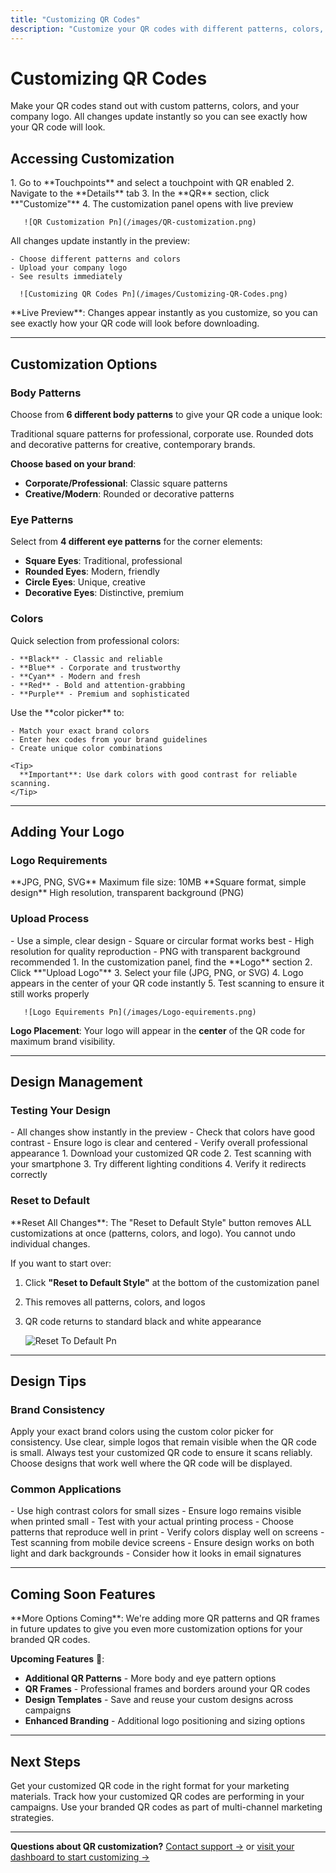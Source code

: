```yaml
---
title: "Customizing QR Codes"
description: "Customize your QR codes with different patterns, colors, and your company logo to create professional branded marketing assets."
---
```


# Customizing QR Codes

Make your QR codes stand out with custom patterns, colors, and your company logo. All changes update instantly so you can see exactly how your QR code will look.

## Accessing Customization

<Steps>
  <Step title="Open QR customization">
    1. Go to **Touchpoints** and select a touchpoint with QR enabled
    2. Navigate to the **Details** tab
    3. In the **QR** section, click **"Customize"**
    4. The customization panel opens with live preview

       ![QR Customization Pn](/images/QR-customization.png)
  </Step>
  <Step title="Make your changes">
    All changes update instantly in the preview:

    - Choose different patterns and colors
    - Upload your company logo
    - See results immediately

      ![Customizing QR Codes Pn](/images/Customizing-QR-Codes.png)
  </Step>
</Steps>

<Note>
  **Live Preview**: Changes appear instantly as you customize, so you can see exactly how your QR code will look before downloading.
</Note>

---

## Customization Options

### Body Patterns

Choose from **6 different body patterns** to give your QR code a unique look:

<CardGroup cols={2}>
  <Card title="Classic Patterns" icon="square" color="#10B981">
    Traditional square patterns for professional, corporate use.
  </Card>
  <Card title="Modern Patterns" icon="circle" color="#10B981">
    Rounded dots and decorative patterns for creative, contemporary brands.
  </Card>
</CardGroup>

**Choose based on your brand**:

- **Corporate/Professional**: Classic square patterns
- **Creative/Modern**: Rounded or decorative patterns

### Eye Patterns

Select from **4 different eye patterns** for the corner elements:

- **Square Eyes**: Traditional, professional
- **Rounded Eyes**: Modern, friendly
- **Circle Eyes**: Unique, creative
- **Decorative Eyes**: Distinctive, premium

### Colors

<AccordionGroup>
  <Accordion title="Preset colors">
    Quick selection from professional colors:

    - **Black** - Classic and reliable
    - **Blue** - Corporate and trustworthy
    - **Cyan** - Modern and fresh
    - **Red** - Bold and attention-grabbing
    - **Purple** - Premium and sophisticated
  </Accordion>
  <Accordion title="Custom colors">
    Use the **color picker** to:

    - Match your exact brand colors
    - Enter hex codes from your brand guidelines
    - Create unique color combinations

    <Tip>
      **Important**: Use dark colors with good contrast for reliable scanning.
    </Tip>
  </Accordion>
</AccordionGroup>

---

## Adding Your Logo

### Logo Requirements

<CardGroup cols={2}>
  <Card title="Supported Formats" icon="file" color="#7C3AED">
    **JPG, PNG, SVG**
    Maximum file size: 10MB
  </Card>
  <Card title="Best Practices" icon="lightbulb" color="#A855F7">
    **Square format, simple design**
    High resolution, transparent background (PNG)
  </Card>
</CardGroup>

### Upload Process

<Steps>
  <Step title="Prepare your logo">
    - Use a simple, clear design
    - Square or circular format works best
    - High resolution for quality reproduction
    - PNG with transparent background recommended
  </Step>
  <Step title="Upload and preview">
    1. In the customization panel, find the **Logo** section
    2. Click **"Upload Logo"**
    3. Select your file (JPG, PNG, or SVG)
    4. Logo appears in the center of your QR code instantly
    5. Test scanning to ensure it still works properly

       ![Logo Equirements Pn](/images/Logo-equirements.png)
  </Step>
</Steps>

**Logo Placement**: Your logo will appear in the **center** of the QR code for maximum brand visibility.

---

## Design Management

### Testing Your Design

<Steps>
  <Step title="Preview your design">
    - All changes show instantly in the preview
    - Check that colors have good contrast
    - Ensure logo is clear and centered
    - Verify overall professional appearance
  </Step>
  <Step title="Test functionality">
    1. Download your customized QR code
    2. Test scanning with your smartphone
    3. Try different lighting conditions
    4. Verify it redirects correctly
  </Step>
</Steps>

### Reset to Default

<Warning>
  **Reset All Changes**: The "Reset to Default Style" button removes ALL customizations at once (patterns, colors, and logo). You cannot undo individual changes.
</Warning>

If you want to start over:

1. Click **"Reset to Default Style"** at the bottom of the customization panel
2. This removes all patterns, colors, and logos
3. QR code returns to standard black and white appearance

   ![Reset To Default Pn](/images/Reset-to-Default.png)

---

## Design Tips

### Brand Consistency

<CardGroup cols={2}>
  <Card title="Use Brand Colors" icon="palette" color="#10B981">
    Apply your exact brand colors using the custom color picker for consistency.
  </Card>
  <Card title="Simple Logos Work Best" icon="award" color="#10B981">
    Use clear, simple logos that remain visible when the QR code is small.
  </Card>
  <Card title="Test Scanning" icon="mobile" color="#10B981">
    Always test your customized QR code to ensure it scans reliably.
  </Card>
  <Card title="Consider Context" icon="eye" color="#10B981">
    Choose designs that work well where the QR code will be displayed.
  </Card>
</CardGroup>

### Common Applications

<AccordionGroup>
  <Accordion title="Business cards and print materials">
    - Use high contrast colors for small sizes
    - Ensure logo remains visible when printed small
    - Test with your actual printing process
    - Choose patterns that reproduce well in print
  </Accordion>
  <Accordion title="Digital displays and social media">
    - Verify colors display well on screens
    - Test scanning from mobile device screens
    - Ensure design works on both light and dark backgrounds
    - Consider how it looks in email signatures
  </Accordion>
</AccordionGroup>

---

## Coming Soon Features

<Note>
  **More Options Coming**: We're adding more QR patterns and QR frames in future updates to give you even more customization options for your branded QR codes.
</Note>

**Upcoming Features** 🔄:

- **Additional QR Patterns** - More body and eye pattern options
- **QR Frames** - Professional frames and borders around your QR codes
- **Design Templates** - Save and reuse your custom designs across campaigns
- **Enhanced Branding** - Additional logo positioning and sizing options

---

## Next Steps

<CardGroup cols={2}>
  <Card title="Download Your QR Code" icon="download" color="#7C3AED" href="/qr-codes/downloading-qr-codes">
    Get your customized QR code in the right format for your marketing materials.
  </Card>
  <Card title="QR Code Analytics" icon="chart-line" color="#7C3AED" href="/analytics/overview">
    Track how your customized QR codes are performing in your campaigns.
  </Card>
  <Card title="Marketing Integration" icon="route" color="#A855F7" href="/touchpoints/multi-channel-routing">
    Use your branded QR codes as part of multi-channel marketing strategies.
  </Card>
</CardGroup>

---

**Questions about QR customization?** [Contact support →](mailto:support@li2.ai) or [visit your dashboard to start customizing →](https://app.li2.ai)